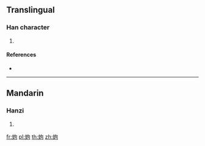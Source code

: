 {{character info/new}}
==Translingual==

===Han character===
{{Han char|rn=142|rad=虫|as=05|sn=11|four=57120|canj=LIPR}}

# {{defn|Han|sort=虫05}}

====References====
* {{Han ref|kx=1079.300|dkj=32933|dj=1548.140|hdz=42844.120|uh=86BC|ud=34492|bh=D7AD|bd=55213}}

----

==Mandarin==

===Hanzi===
{{cmn-hanzi|pin=[[gǒu]] ([[gou3]])|wg=kou<sup>3</sup>}}

# {{defn|lang=cmn|sort=虫05}}

[[fr:蚼]]
[[pl:蚼]]
[[th:蚼]]
[[zh:蚼]]